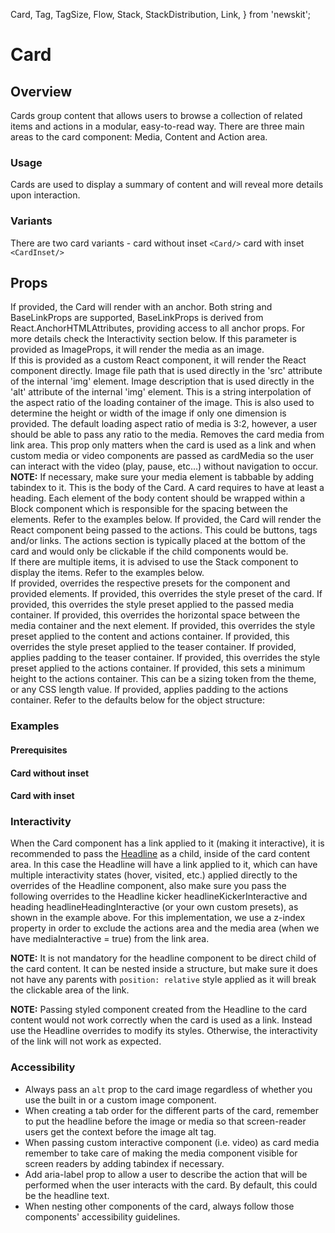   Card,
  Tag,
  TagSize,
  Flow,
  Stack,
  StackDistribution,
  Link,
} from 'newskit';


# Card

## Overview

Cards group content that allows users to browse a collection of related items and actions in a modular, easy-to-read way.
There are three main areas to the card component: Media, Content and Action area.

### Usage

Cards are used to display a summary of content and will reveal more details upon interaction.

### Variants

There are two card variants - card without inset `<Card/>` card with inset `<CardInset/>`

## Props

<LegacyBlock marginTop="sizing040">
  <Prop name="href" type="string | BaseLinkProps">
    If provided, the Card will render with an anchor.
    Both <InlineCode>string</InlineCode> and <InlineCode>BaseLinkProps</InlineCode> are supported,
    <InlineCode>BaseLinkProps</InlineCode> is derived from <InlineCode>React.AnchorHTMLAttributes</InlineCode>,
    providing access to all anchor props. For more details check the Interactivity section below.
  </Prop>
  <Prop name="media" type="ImageProps | React.ComponentType">
    If this parameter is provided as ImageProps, it will render the media as an image. <br />
    If this is provided as a custom React component, it will render the React component directly.
    <Prop name="src" type="string">
      Image file path that is used directly in the 'src' attribute of
      the internal 'img' element.
    </Prop>
    <Prop name="alt" type="string">
      Image description that is used directly in the 'alt' attribute of
      the internal 'img' element.
    </Prop>
    <Prop name="loadingAspectRatio" type="string" default="3:2">
      This is a string interpolation of the aspect ratio of the loading container of the image.
      This is also used to determine the height or width of the image if only one dimension is provided.
      The default loading aspect ratio of media is 3:2, however, a user should be able to pass any ratio to the media.
    </Prop>
  </Prop>
  <Prop name="mediaInteractive" type="boolean" default={false}>
    Removes the card media from link area. This prop only matters when the card is used as a link
    and when custom media or video components are passed as cardMedia so the user can interact with the video (play, pause, etc...) without navigation to occur. 
    <br/><b>NOTE:</b> If necessary, make sure your media element is tabbable  by adding <InlineCode>tabindex</InlineCode> to it.
  </Prop>
  <Prop name="children" type="Exclude<React.ReactNode, 'undefined'>" required>
    This is the body of the Card. A card requires to have at least a heading. Each element of the body content should be wrapped within a <Link href="/components/layout/block">Block</Link> component
    which is responsible for the spacing between the elements. Refer to the examples below.
  </Prop>

  <Prop name="actions" type="React.ComponentType">
    If provided, the Card will render the React component being passed to the actions. This could be buttons, tags and/or links.
    The actions section is typically placed at the bottom of the card and would only be clickable if the child components would be.<br />
    If there are multiple items, it is advised to use the Stack component to display the items. Refer to the examples below.<br />
  </Prop>
  <Prop name="overrides" type="object">
    If provided, overrides the respective presets for the component and provided elements.
    <Prop name="stylePreset" type="MQ<string>">
      If provided, this overrides the style preset of the card.
    </Prop>
    <Prop name="mediaContainer" type="object">
      <Prop name="stylePreset" type="MQ<string>">
        If provided, this overrides the style preset applied to the passed media container.
      </Prop>
      <Prop name="spaceInline" type="MQ<SpacingPresetKeys>">
        If provided, this overrides the horizontal space between the media container and the next element.
      </Prop>
    </Prop>
    <Prop name="contentAndActionsContainer" type="object">
      <Prop name="stylePreset" type="MQ<string>" >
        If provided, this overrides the style preset applied to the content and actions container.
      </Prop>
    </Prop>
    <Prop name="teaserContainer" type="object">
      <Prop name="stylePreset" type="MQ<string>" >
        If provided, this overrides the style preset applied to the teaser container.
      </Prop>
      <Prop name="spaceInset" type="MQ<string>">
        If provided, applies padding to the teaser container.
      </Prop>
    </Prop>
    <Prop name="actionsContainer" type="object">
      <Prop name="stylePreset" type="MQ<string>" >
        If provided, this overrides the style preset applied to the actions container.
      </Prop>
      <Prop name="minHeight" type="string">
        If provided, this sets a minimum height to the actions container. This can be a sizing
        token from the theme, or any CSS length value.
      </Prop>
      <Prop name="spaceInset" type="MQ<string>">
        If provided, applies padding to the actions container.
      </Prop>
    </Prop>
    Refer to the defaults below for the object structure:
    <CodeFromDefaultPresets componentName='card' />
  </Prop>
</LegacyBlock>

### Examples

#### Prerequisites

<CodeFromFile path="examples/card/common.tsx" />

#### Card without inset

<CardMediumWithoutInset/>
<CodeFromFile path="examples/card/card-medium-without-inset.tsx" />

#### Card with inset

<CardSmallWithInset/>
<CodeFromFile path="examples/card/card-small-with-inset.tsx" />

### Interactivity

When the Card component has a link applied to it (making it interactive), it is recommended
to pass the [Headline](/components/text-content/headline) as a child,
inside of the card content area. In this case the Headline will have a link applied to it,
which can have multiple interactivity states (hover, visited, etc.) applied
directly to the overrides of the Headline component, also make sure you pass the
following overrides to the Headline kicker <InlineCode>headlineKickerInteractive</InlineCode>
and heading <InlineCode>headlineHeadingInteractive</InlineCode> (or your own custom presets),
as shown in the example above. For this implementation, we use a z-index property in order to
exclude the actions area and the media area (when we have mediaInteractive = true) from the link area.

**NOTE:** It is not mandatory for the headline component to be direct child of the card content. It can be nested inside a structure,
but make sure it does not have any parents with `position: relative` style applied as it will break the clickable area of the link.

**NOTE:** Passing styled component created from the Headline to the card content would not work correctly when the card is used as a link.
Instead use the Headline overrides to modify its styles. Otherwise, the interactivity of the link will not work as expected.

### Accessibility

- Always pass an `alt` prop to the card image regardless of whether you use the built in or a custom image component.
- When creating a tab order for the different parts of the card, remember to put the headline before the image or media so that screen-reader users get the context before the image alt tag.
- When passing custom interactive component (i.e. video) as card media remember to take care of making the media component visible for screen readers by adding tabindex if necessary.
- Add aria-label prop to allow a user to describe the action that will be performed when the user interacts with the card. By default, this could be the headline text.
- When nesting other components of the card, always follow those components' accessibility guidelines.
